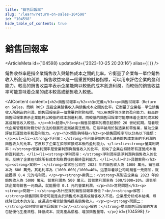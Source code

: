 ```yaml
---
title: "銷售回報率"
slug: "/learn/return-on-sales-104598"
id: "104598"
hide_table_of_contents: true
---
```



# 銷售回報率

<ArticleMeta id={104598} updatedAt={'2023-10-25 20:20:16'} alias={`[]`} />
<div className='border-solid border-b border-t-0 my-4 border-[var(--ifm-color-gray-300)]' />

銷售收益率是指企業銷售收入與銷售成本之間的比率。它衡量了企業每一單位銷售收入所創造的利潤。銷售收益率是一個重要的財務指標，可以用來評估企業的盈利能力。較高的銷售收益率表示企業能夠以較低的成本創造利潤，而較低的銷售收益率可能意味着企業的成本較高或銷售收入較低。

<AIContent content={`<h2>銷售回報率</h2><h3>定義</h3><p>銷售回報率（Return on Sales，簡稱 ROS）是指企業銷售收入與銷售成本之間的比率。它衡量了企業每一單位銷售收入所創造的利潤。銷售回報率是一個重要的財務指標，可以用來評估企業的盈利能力。較高的銷售回報率表示企業能夠以較低的成本創造利潤，而較低的銷售回報率可能意味着企業的成本較高或銷售收入較低。</p><h3>起源</h3><p>銷售回報率的概念起源於 20 世紀初期，隨着現代企業管理和財務分析方法的發展而逐漸被廣泛應用。它最早被用於製造業和零售業，幫助企業評估其運營效率和盈利能力。</p><h3>類別與特點</h3><p>銷售回報率可以分為以下幾類：</p><ul><li><strong>毛利率：</strong>毛利率是銷售收入減去銷售成本後的毛利潤與銷售收入的比率。它反映了企業在扣除直接成本後的盈利能力。</li><li><strong>營業利潤率：</strong>營業利潤率是營業利潤與銷售收入的比率，反映了企業在扣除所有運營成本後的盈利能力。</li><li><strong>淨利潤率：</strong>淨利潤率是淨利潤與銷售收入的比率，反映了企業在扣除所有成本和税費後的最終盈利能力。</li></ul><h3>具體案例</h3><p><strong>案例一：</strong>某零售公司在 2023 年的銷售收入為 1000 萬元，銷售成本為 600 萬元。其毛利率為 (1000-600)/1000=40%。這意味着該公司每銷售一元商品，就能獲得 0.4 元的毛利潤。</p><p><strong>案例二：</strong>某製造企業在 2023 年的銷售收入為 5000 萬元，營業利潤為 500 萬元。其營業利潤率為 500/5000=10%。這表明該企業每銷售一元商品，就能獲得 0.1 元的營業利潤。</p><h3>常見問題</h3><p><strong>問題一：</strong>為什麼我的銷售回報率很低？<br/><strong>解答：</strong>銷售回報率低可能是由於銷售成本過高或銷售收入不足。企業應分析成本結構，尋找降低成本的方法，或通過市場營銷策略提高銷售收入。</p><p><strong>問題二：</strong>如何提高銷售回報率？<br/><strong>解答：</strong>提高銷售回報率的方法包括優化生產流程、降低成本、提高產品價格、增加銷售量等。</p>`} id={104598} />

